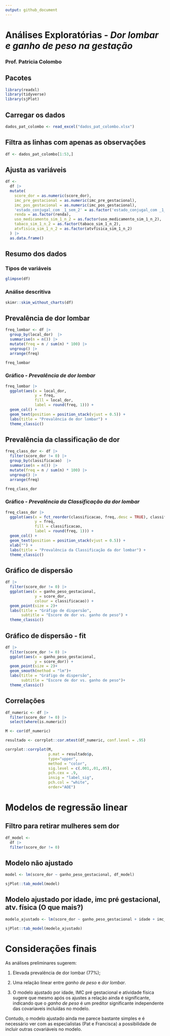 ```yaml
---
output: github_document
---
```


# Análises Exploratórias - *Dor lombar e ganho de peso na gestação*

### Prof. Patricia Colombo


## Pacotes
```r
library(readxl)
library(tidyverse)
library(sjPlot)
```

## Carregar os dados
```r
dados_pat_colombo <- read_excel("dados_pat_colombo.xlsx")
```

## Filtra as linhas com apenas as observações
```r
df <- dados_pat_colombo[1:53,]
```

## Ajusta as variáveis 
```r
df <- 
  df |> 
  mutate(
    score_dor = as.numeric(score_dor),
    imc_pre_gestacional = as.numeric(imc_pre_gestacional),
    imc_pos_gestacional = as.numeric(imc_pos_gestacional),
    'estado_conjugal_com _1_sem_2' = as.factor('estado_conjugal_com _1_sem_2'),
    renda = as.factor(renda),
    uso_medicamento_sim_1_n_2 = as.factor(uso_medicamento_sim_1_n_2),
    tabaco_sim_1_n_2 = as.factor(tabaco_sim_1_n_2),
    atvfisica_sim_1_n_2 = as.factor(atvfisica_sim_1_n_2)
  ) |>
  as.data.frame()
```

## Resumo dos dados
### Tipos de variáveis
```r
glimpse(df)
```

### Análise descritiva
```r
skimr::skim_without_charts(df)

```


## Prevalência de dor lombar
```r
freq_lombar <- df |> 
  group_by(local_dor)  |> 
  summarise(n = n()) |>  
  mutate(freq = n / sum(n) * 100) |>  
  ungroup() |> 
  arrange(freq)

freq_lombar
```

### Gráfico - *Prevalência de dor lombar*
```r
freq_lombar |> 
  ggplot(aes(x = local_dor,
             y = freq, 
             fill = local_dor,
             label = round(freq, 1))) +
  geom_col() +
  geom_text(position = position_stack(vjust = 0.5)) +
  labs(title = "Prevalência de dor lombar") +
  theme_classic()
```

## Prevalência da classificação de dor
```r
freq_class_dor <- df |>
  filter(score_dor != 0) |> 
  group_by(classificacao)  |> 
  summarise(n = n()) |>  
  mutate(freq = n / sum(n) * 100) |>  
  ungroup() |> 
  arrange(freq)

freq_class_dor
```

### Gráfico - *Prevalência da Classificação da dor lombar*
```r
freq_class_dor |>
  ggplot(aes(x = fct_reorder(classificacao, freq,.desc = TRUE), classificacao,
             y = freq,
             fill = classificacao,
             label = round(freq, 1))) +
  geom_col() +
  geom_text(position = position_stack(vjust = 0.5)) +
  xlab("") +
  labs(title = "Prevalência da Classificação da dor lombar") +
  theme_classic()

```

## Gráfico de dispersão
```r
df |>   
  filter(score_dor != 0) |> 
  ggplot(aes(x = ganho_peso_gestacional,
             y = score_dor,
             colour = classificacao)) +
  geom_point(size = 2)+
  labs(title = "Gráfigo de dispersão",
       subtitle = "Escore de dor vs. ganho de peso") +
  theme_classic()

```

## Gráfico de dispersão - fit
```r
df |>
  filter(score_dor != 0) |> 
  ggplot(aes(x = ganho_peso_gestacional,
             y = score_dor)) +
  geom_point(size = 2)+
  geom_smooth(method = "lm")+
  labs(title = "Gráfigo de dispersão",
       subtitle = "Escore de dor vs. ganho de peso")+
  theme_classic()

```
## Correlações
```r
df_numeric <- df |> 
  filter(score_dor != 0) |> 
  select(where(is.numeric)) 

M <- cor(df_numeric)

resultado <- corrplot::cor.mtest(df_numeric, conf.level = .95)

corrplot::corrplot(M,
                   p.mat = resultado$p,
                   type="upper", 
                   method = "color",
                   sig.level = c(.001,.01,.05),
                   pch.cex = .9,
                   insig = "label_sig",
                   pch.col = "white", 
                   order="AOE")
```

# Modelos de regressão linear

## Filtro para retirar mulheres sem dor
```r
df_model <- 
  df |> 
  filter(score_dor != 0) 
```

## Modelo não ajustado
```r
model <- lm(score_dor ~ ganho_peso_gestacional, df_model)

sjPlot::tab_model(model)
```

## Modelo ajustado por idade, imc pré gestacional, atv. física (O que mais?)
```r
modelo_ajustado <- lm(score_dor ~ ganho_peso_gestacional + idade + imc_pre_gestacional + peso_nascer, df)

sjPlot::tab_model(modelo_ajustado)
```

# Considerações finais

As análises preliminares sugerem:

1. Elevada prevalência de dor lombar (77%);

2. Uma relação linear entre *ganho de peso* e *dor lombar*.

3. O modelo ajustado por idade, IMC pré gestacional e atividade física sugere que mesmo após os ajustes a relação ainda é significante, indicando que o *ganho de peso* é um preditor significante independente das covariaveis incluídas no modelo. 

Contudo, o modelo ajustado ainda me parece bastante simples e é necessário ver com as especialistas (Pat e Francisca) a possibilidade de incluir outras covariáveis no modelo.


